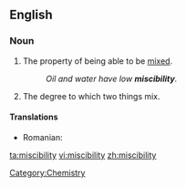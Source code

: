 ==English==

===Noun===
{{en-noun|-}}

# The property of being able to be [[mix]]ed.
#: ''Oil and water have low '''miscibility'''.''
# The degree to which two things mix.

====Translations====
* Romanian: {{t-|ro|miscibilitate}}

[[Category:Chemistry]]

[[ta:miscibility]]
[[vi:miscibility]]
[[zh:miscibility]]